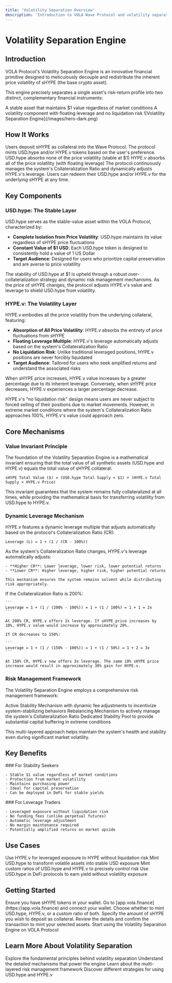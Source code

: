 ```yaml
---
title: 'Volatility Separation Overview'
description: 'Introduction to VOLA Wave Protocol and volatility separation'
---
```


# Volatility Separation Engine

## Introduction

VOLA Protocol's Volatility Separation Engine is an innovative financial primitive designed to meticulously decouple and redistribute the inherent price volatility of sHYPE (the base crypto asset).

This engine precisely separates a single asset's risk-return profile into two distinct, complementary financial instruments:

<CardGroup cols={2}>
  <Card title="USD.hype" icon="dollar-sign">
    A stable asset that maintains $1 value regardless of market conditions
  </Card>
  <Card title="HYPE.v" icon="chart-line">
    A volatility component with floating leverage and no liquidation risk
  </Card>
</CardGroup>

<Frame>
  ![Volatility Separation Engine](/images/hero-dark.png)
</Frame>

## How It Works

<Steps>
  <Step title="Deposit Collateral">
    Users deposit sHYPE as collateral into the Wave Protocol.
  </Step>
  <Step title="Mint Financial Instruments">
    The protocol mints USD.hype and/or HYPE.v tokens based on the user's preference.
  </Step>
  <Step title="Volatility Separation">
    USD.hype absorbs none of the price volatility (stable at $1)
    HYPE.v absorbs all of the price volatility (with floating leverage)
  </Step>
  <Step title="Automated Risk Management">
    The protocol continuously manages the system's Collateralization Ratio and dynamically adjusts HYPE.v's leverage.
  </Step>
  <Step title="Redemption">
    Users can redeem their USD.hype and/or HYPE.v for the underlying sHYPE at any time.
  </Step>
</Steps>

## Key Components

### USD.hype: The Stable Layer

<Card>
  USD.hype serves as the stable-value asset within the VOLA Protocol, characterized by:
  
  - **Complete Isolation from Price Volatility**: USD.hype maintains its value regardless of sHYPE price fluctuations
  - **Constant Value of $1 USD**: Each USD.hype token is designed to consistently hold a value of 1 US Dollar
  - **Target Audience**: Designed for users who prioritize capital preservation and are averse to price volatility
</Card>

The stability of USD.hype at $1 is upheld through a robust over-collateralization strategy and dynamic risk management mechanisms. As the price of sHYPE changes, the protocol adjusts HYPE.v's value and leverage to shield USD.hype from volatility.

### HYPE.v: The Volatility Layer

<Card>
  HYPE.v embodies all the price volatility from the underlying collateral, featuring:
  
  - **Absorption of All Price Volatility**: HYPE.v absorbs the entirety of price fluctuations from sHYPE
  - **Floating Leverage Multiple**: HYPE.v's leverage automatically adjusts based on the system's Collateralization Ratio
  - **No Liquidation Risk**: Unlike traditional leveraged positions, HYPE.v positions are never forcibly liquidated
  - **Target Audience**: Tailored for users who seek amplified returns and understand the associated risks
</Card>

When sHYPE price increases, HYPE.v value increases by a greater percentage due to its inherent leverage. Conversely, when sHYPE price decreases, HYPE.v experiences a larger percentage decrease.

<Note>
  HYPE.v's "no liquidation risk" design means users are never subject to forced selling of their positions due to market movements. However, in extreme market conditions where the system's Collateralization Ratio approaches 100%, HYPE.v's value could approach zero.
</Note>

## Core Mechanisms

### Value Invariant Principle

The foundation of the Volatility Separation Engine is a mathematical invariant ensuring that the total value of all synthetic assets (USD.hype and HYPE.v) equals the total value of sHYPE collateral:

```
sHYPE Total Value ($) = (USD.hype Total Supply × $1) + (HYPE.v Total Supply × HYPE.v Price)
```

This invariant guarantees that the system remains fully collateralized at all times, while providing the mathematical basis for transferring volatility from USD.hype to HYPE.v.

### Dynamic Leverage Mechanism

HYPE.v features a dynamic leverage multiple that adjusts automatically based on the protocol's Collateralization Ratio (CR):

```
Leverage (L) = 1 + (1 / (CR - 100%))
```

<Tabs>
  <Tab title="Concept">
    As the system's Collateralization Ratio changes, HYPE.v's leverage automatically adjusts:
    
    - **Higher CR**: Lower leverage, lower risk, lower potential returns
    - **Lower CR**: Higher leverage, higher risk, higher potential returns
    
    This mechanism ensures the system remains solvent while distributing risk appropriately.
  </Tab>
  <Tab title="Example">
    If the Collateralization Ratio is 200%:
    
    ```
    Leverage = 1 + (1 / (200% - 100%)) = 1 + (1 / 100%) = 1 + 1 = 2x
    ```
    
    At 200% CR, HYPE.v offers 2x leverage. If sHYPE price increases by 10%, HYPE.v value would increase by approximately 20%.
    
    If CR decreases to 150%:
    
    ```
    Leverage = 1 + (1 / (150% - 100%)) = 1 + (1 / 50%) = 1 + 2 = 3x
    ```
    
    At 150% CR, HYPE.v now offers 3x leverage. The same 10% sHYPE price increase would result in approximately 30% gain for HYPE.v.
  </Tab>
</Tabs>

### Risk Management Framework

The Volatility Separation Engine employs a comprehensive risk management framework:

<CardGroup cols={3}>
  <Card title="Level 1" icon="shield-halved">
    Active Stability Mechanism with dynamic fee adjustments to incentivize system-stabilizing behaviors
  </Card>
  <Card title="Level 2" icon="shield">
    Rebalancing Mechanism to actively manage the system's Collateralization Ratio
  </Card>
  <Card title="Level 3" icon="shield-check">
    Dedicated Stability Pool to provide substantial capital buffering in extreme conditions
  </Card>
</CardGroup>

This multi-layered approach helps maintain the system's health and stability even during significant market volatility.

## Key Benefits

<Columns>
  <Column>
    ### For Stability Seekers
    
    - Stable $1 value regardless of market conditions
    - Protection from market volatility
    - Maintains purchasing power
    - Ideal for capital preservation
    - Can be deployed in DeFi for stable yields
  </Column>
  <Column>
    ### For Leverage Traders
    
    - Leveraged exposure without liquidation risk
    - No funding fees (unlike perpetual futures)
    - Automatic leverage adjustment
    - No margin maintenance required
    - Potentially amplified returns on market upside
  </Column>
</Columns>

## Use Cases

<CardGroup cols={2}>
  <Card title="Risk-Free Leverage" icon="chart-line">
    Use HYPE.v for leveraged exposure to HYPE without liquidation risk
  </Card>
  <Card title="Stable Value Creation" icon="dollar-sign">
    Mint USD.hype to transform volatile assets into stable USD exposure
  </Card>
  <Card title="Customized Risk Profile" icon="sliders">
    Mint custom ratios of USD.hype and HYPE.v to precisely control risk
  </Card>
  <Card title="Stable Yield Farming" icon="seedling">
    Use USD.hype in DeFi protocols to earn yield without volatility exposure
  </Card>
</CardGroup>

## Getting Started

<Steps>
  <Step title="Acquire sHYPE">
    Ensure you have sHYPE tokens in your wallet.
  </Step>
  <Step title="Visit VOLA Protocol App">
    Go to [app.vola.finance](https://app.vola.finance) and connect your wallet.
  </Step>
  <Step title="Select Asset to Mint">
    Choose whether to mint USD.hype, HYPE.v, or a custom ratio of both.
  </Step>
  <Step title="Enter Amount">
    Specify the amount of sHYPE you wish to deposit as collateral.
  </Step>
  <Step title="Confirm Transaction">
    Review the details and confirm the transaction to mint your selected assets.
  </Step>
</Steps>

<Card title="Try it now" icon="rocket" href="https://app.vola.finance/mint">
  Start using the Volatility Separation Engine on VOLA Protocol
</Card>

## Learn More About Volatility Separation

<CardGroup cols={2}>
  <Card title="Core Concepts" icon="book" href="/volatility-separation/core-concepts">
    Explore the fundamental principles behind volatility separation
  </Card>
  <Card title="Mechanisms" icon="gears" href="/volatility-separation/mechanisms">
    Understand the detailed mechanisms that power the engine
  </Card>
  <Card title="Risk Management" icon="shield" href="/volatility-separation/risk-management">
    Learn about the multi-layered risk management framework
  </Card>
  <Card title="User Strategies" icon="chess" href="/volatility-separation/user-scenarios">
    Discover different strategies for using USD.hype and HYPE.v
  </Card>
</CardGroup> 